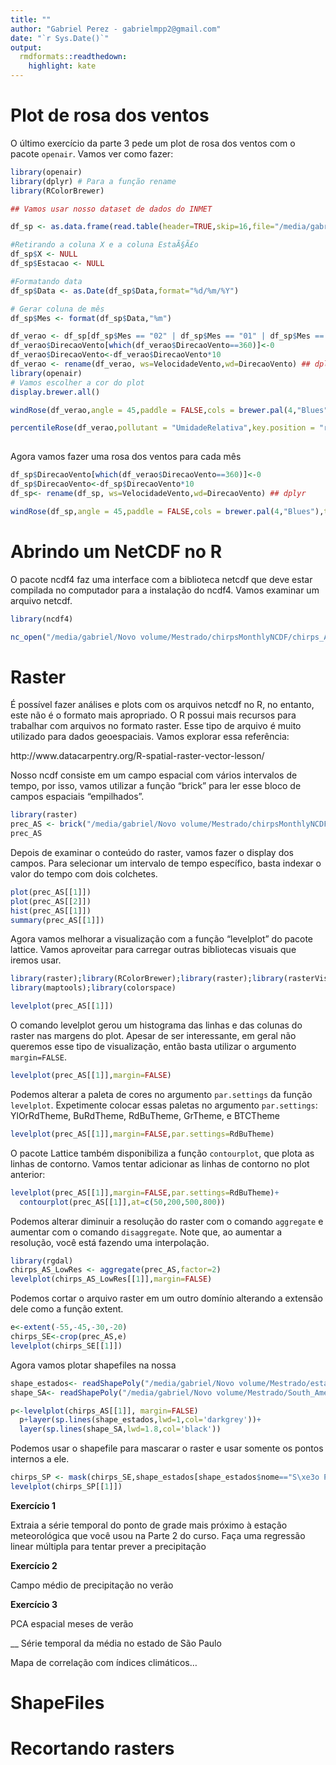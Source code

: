 ```yaml
---
title: ""
author: "Gabriel Perez - gabrielmpp2@gmail.com"
date: "`r Sys.Date()`"
output:
  rmdformats::readthedown:
    highlight: kate
---
```

# Plot de rosa dos ventos  
  
O último exercício da parte 3 pede um plot de rosa dos ventos com o pacote `openair`. Vamos ver como fazer:  
  
```r
library(openair)
library(dplyr) # Para a função rename
library(RColorBrewer)

## Vamos usar nosso dataset de dados do INMET

df_sp <- as.data.frame(read.table(header=TRUE,skip=16,file="/media/gabriel/Novo volume/Curso-R/curso-R/dados/inmet_saopaulo.txt",sep=";"))

#Retirando a coluna X e a coluna EstaÃ§Ã£o
df_sp$X <- NULL
df_sp$Estacao <- NULL

#Formatando data
df_sp$Data <- as.Date(df_sp$Data,format="%d/%m/%Y")

# Gerar coluna de mês   
df_sp$Mes <- format(df_sp$Data,"%m")

df_verao <- df_sp[df_sp$Mes == "02" | df_sp$Mes == "01" | df_sp$Mes == "12", ]
df_verao$DirecaoVento[which(df_verao$DirecaoVento==360)]<-0
df_verao$DirecaoVento<-df_verao$DirecaoVento*10
df_verao <- rename(df_verao, ws=VelocidadeVento,wd=DirecaoVento) ## dplyr
library(openair)
# Vamos escolher a cor do plot
display.brewer.all()

windRose(df_verao,angle = 45,paddle = FALSE,cols = brewer.pal(4,"Blues"))

percentileRose(df_verao,pollutant = "UmidadeRelativa",key.position = "right", angle = 10, smooth=FALSE,percentile=c(25, 50, 75, 90, 95, 99, 99.9))
  
```

Agora vamos fazer uma rosa dos ventos para cada mês
```r
df_sp$DirecaoVento[which(df_verao$DirecaoVento==360)]<-0
df_sp$DirecaoVento<-df_sp$DirecaoVento*10
df_sp<- rename(df_sp, ws=VelocidadeVento,wd=DirecaoVento) ## dplyr

windRose(df_sp,angle = 45,paddle = FALSE,cols = brewer.pal(4,"Blues"),type="Mes")

```


# Abrindo um NetCDF no R

O pacote ncdf4 faz uma interface com a biblioteca netcdf que deve estar compilada no computador para a instalação do ncdf4. Vamos examinar um arquivo netcdf.

```r
library(ncdf4)

nc_open("/media/gabriel/Novo volume/Mestrado/chirpsMonthlyNCDF/chirps_AS/chirps015.nc")

```

# Raster  
  
É possível fazer análises e plots com os arquivos netcdf no R, no entanto, este não é o formato mais apropriado. O R possui mais recursos para trabalhar com arquivos no formato raster. Esse tipo de arquivo é muito utilizado para dados geoespaciais. Vamos explorar essa referência:
  
http://www.datacarpentry.org/R-spatial-raster-vector-lesson/  
  
Nosso ncdf consiste em um campo espacial com vários intervalos de tempo, por isso, vamos utilizar a função "brick" para ler esse bloco de campos espaciais "empilhados".

```r
library(raster)
prec_AS <- brick("/media/gabriel/Novo volume/Mestrado/chirpsMonthlyNCDF/chirps_AS/chirps_025.nc")
prec_AS
```
Depois de examinar o conteúdo do raster, vamos fazer o display dos campos. Para selecionar um intervalo de tempo específico, basta indexar o valor do tempo com dois colchetes.


```r
plot(prec_AS[[1]])
plot(prec_AS[[2]])
hist(prec_AS[[1]])
summary(prec_AS[[1]])

```
Agora vamos melhorar a visualização com a função "levelplot" do pacote lattice. Vamos aproveitar para carregar outras bibliotecas visuais que iremos usar.
```r
library(raster);library(RColorBrewer);library(raster);library(rasterVis);library(sp)
library(maptools);library(colorspace)

levelplot(prec_AS[[1]])
```

O comando levelplot gerou um histograma das linhas e das colunas do raster nas margens do plot. Apesar de ser interessante, em geral não queremos esse tipo de visualização, então basta utilizar o argumento `margin=FALSE`.

```r
levelplot(prec_AS[[1]],margin=FALSE)
```

Podemos alterar a paleta de cores no argumento `par.settings` da função `levelplot`. Expetimente colocar essas paletas no argumento `par.settings`: YlOrRdTheme, BuRdTheme, RdBuTheme, GrTheme, e BTCTheme 
```r
levelplot(prec_AS[[1]],margin=FALSE,par.settings=RdBuTheme)

```

O pacote Lattice também disponibiliza a função `contourplot`, que plota as linhas de contorno. Vamos tentar adicionar as linhas de contorno no plot anterior:  
  
```r
levelplot(prec_AS[[1]],margin=FALSE,par.settings=RdBuTheme)+
  contourplot(prec_AS[[1]],at=c(50,200,500,800))

```

Podemos alterar diminuir a resolução do raster com o comando `aggregate` e aumentar com o comando `disaggregate`. Note que, ao aumentar a resolução, você está fazendo uma interpolação.
```r
library(rgdal)
chirps_AS_LowRes <- aggregate(prec_AS,factor=2)
levelplot(chirps_AS_LowRes[[1]],margin=FALSE)
```
  

Podemos cortar o arquivo raster em um outro domínio alterando a extensão dele como a função extent.  
  
```r
e<-extent(-55,-45,-30,-20)
chirps_SE<-crop(prec_AS,e)
levelplot(chirps_SE[[1]])
```
Agora vamos plotar shapefiles na nossa 
```r
shape_estados<- readShapePoly("/media/gabriel/Novo volume/Mestrado/estados_2010.shp")
shape_SA<- readShapePoly("/media/gabriel/Novo volume/Mestrado/South_America/South_America.shp")

p<-levelplot(chirps_AS[[1]], margin=FALSE)
  p+layer(sp.lines(shape_estados,lwd=1,col='darkgrey'))+
  layer(sp.lines(shape_SA,lwd=1.8,col='black'))
```
  
Podemos usar o shapefile para mascarar o raster e usar somente os pontos internos a ele.  
  
```r
chirps_SP <- mask(chirps_SE,shape_estados[shape_estados$nome=="S\xe3o Paulo",])
levelplot(chirps_SP[[1]])
```


__Exercício 1__  
  
Extraia a série temporal do ponto de grade mais próximo à estação meteorológica que você usou na Parte 2 do curso. Faça uma regressão linear múltipla para tentar prever a precipitação
 
__Exercício 2__

Campo médio de precipitação no verão
  
__Exercício 3__  
  
PCA espacial meses de verão    
  
__ Série temporal da média no estado de São Paulo

Mapa de correlação com índices climáticos...


  

  
  
# ShapeFiles
# Recortando rasters
